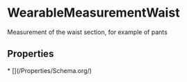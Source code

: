   
# WearableMeasurementWaist

Measurement of the waist section, for example of pants

## Properties

<Grid>
* [](/Properties/Schema.org/)
</Grid>

